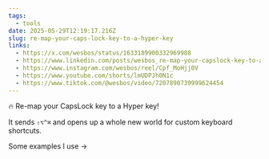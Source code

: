 ```yaml
---
tags:
  - tools
date: 2025-05-29T12:19:17.216Z
slug: re-map-your-caps-lock-key-to-a-hyper-key
links:
  - https://x.com/wesbos/status/1633189900332969988
  - https://www.linkedin.com/posts/wesbos_re-map-your-capslock-key-to-a-hyper-key-activity-7038955835720404992-wB3Z/
  - https://www.instagram.com/wesbos/reel/Cpf_MoHjj0V
  - https://www.youtube.com/shorts/lmUDPJh0N1c
  - https://www.tiktok.com/@wesbos/video/7207890739999624454
---
```


🔥 Re-map your CapsLock key to a Hyper key! 

It sends `⇧⌥^⌘` and opens up a whole new world for custom keyboard shortcuts. 

Some examples I use →
